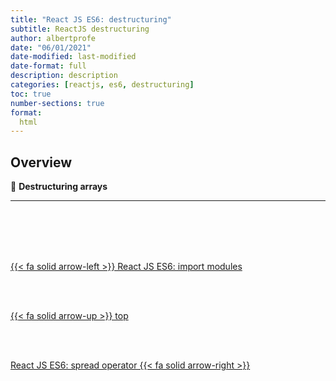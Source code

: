 ```yaml
---
title: "React JS ES6: destructuring"
subtitle: ReactJS destructuring
author: albertprofe
date: "06/01/2021"
date-modified: last-modified
date-format: full
description: description
categories: [reactjs, es6, destructuring]
toc: true
number-sections: true
format:
  html
---
```


## Overview

::: {.summary}

📘 **Destructuring arrays**


:::

---


<!--- navLinks -->
<br><br>
<div class=row>
<br>
<div class='column left previous'>
<br>
[{{< fa solid arrow-left >}} React JS ES6: import modules](/reactjs/reactjs-es6-import.qmd)
<br>
</div>
<br>
<div class='column center'>
<br>
[{{< fa solid arrow-up >}} top](#top)
<br>
</div>
<br>
<div class='column right next'>
<br>
[React JS ES6: spread operator  {{< fa solid arrow-right >}}](/reactjs/reactjs-es6-spread.qmd)
<br>
</div>
<br>
</div>
